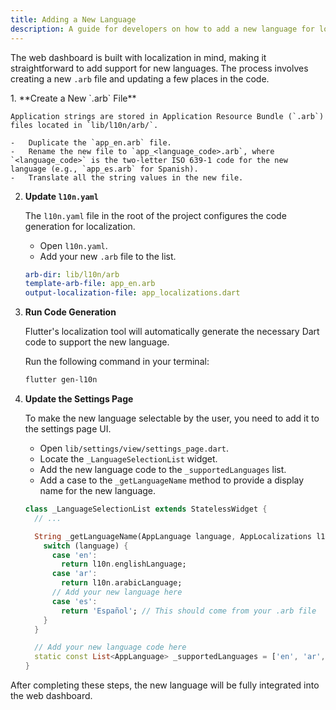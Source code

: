 ```yaml
---
title: Adding a New Language
description: A guide for developers on how to add a new language for localization.
---
```



The web dashboard is built with localization in mind, making it straightforward to add support for new languages. The process involves creating a new `.arb` file and updating a few places in the code.

<Steps>
1.  **Create a New `.arb` File**

    Application strings are stored in Application Resource Bundle (`.arb`) files located in `lib/l10n/arb/`.

    -   Duplicate the `app_en.arb` file.
    -   Rename the new file to `app_<language_code>.arb`, where `<language_code>` is the two-letter ISO 639-1 code for the new language (e.g., `app_es.arb` for Spanish).
    -   Translate all the string values in the new file.

2.  **Update `l10n.yaml`**

    The `l10n.yaml` file in the root of the project configures the code generation for localization.

    -   Open `l10n.yaml`.
    -   Add your new `.arb` file to the list.

    ```yaml title="l10n.yaml"
    arb-dir: lib/l10n/arb
    template-arb-file: app_en.arb
    output-localization-file: app_localizations.dart
    ```

3.  **Run Code Generation**

    Flutter's localization tool will automatically generate the necessary Dart code to support the new language.

    Run the following command in your terminal:
    ```bash
    flutter gen-l10n
    ```

4.  **Update the Settings Page**

    To make the new language selectable by the user, you need to add it to the settings page UI.

    -   Open `lib/settings/view/settings_page.dart`.
    -   Locate the `_LanguageSelectionList` widget.
    -   Add the new language code to the `_supportedLanguages` list.
    -   Add a case to the `_getLanguageName` method to provide a display name for the new language.

    ```dart title="lib/settings/view/settings_page.dart"
    class _LanguageSelectionList extends StatelessWidget {
      // ...

      String _getLanguageName(AppLanguage language, AppLocalizations l10n) {
        switch (language) {
          case 'en':
            return l10n.englishLanguage;
          case 'ar':
            return l10n.arabicLanguage;
          // Add your new language here
          case 'es':
            return 'Español'; // This should come from your .arb file
        }
      }

      // Add your new language code here
      static const List<AppLanguage> _supportedLanguages = ['en', 'ar', 'es'];
    }
    ```

</Steps>

After completing these steps, the new language will be fully integrated into the web dashboard.
